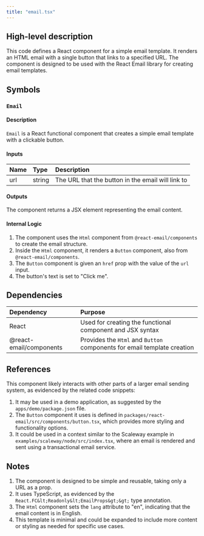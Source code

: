 ```yaml
---
title: "email.tsx"
---
```


## High-level description
This code defines a React component for a simple email template. It renders an HTML email with a single button that links to a specified URL. The component is designed to be used with the React Email library for creating email templates.

## Symbols

### `Email`
#### Description
`Email` is a React functional component that creates a simple email template with a clickable button.

#### Inputs
| Name | Type | Description |
|:-----|:-----|:------------|
| url | string | The URL that the button in the email will link to |

#### Outputs
The component returns a JSX element representing the email content.

#### Internal Logic
1. The component uses the `Html` component from `@react-email/components` to create the email structure.
2. Inside the `Html` component, it renders a `Button` component, also from `@react-email/components`.
3. The `Button` component is given an `href` prop with the value of the `url` input.
4. The button's text is set to "Click me".

## Dependencies
| Dependency | Purpose |
|:-----------|:--------|
| React | Used for creating the functional component and JSX syntax |
| @react-email/components | Provides the `Html` and `Button` components for email template creation |

## References
This component likely interacts with other parts of a larger email sending system, as evidenced by the related code snippets:

1. It may be used in a demo application, as suggested by the `apps/demo/package.json` file.
2. The `Button` component it uses is defined in `packages/react-email/src/components/button.tsx`, which provides more styling and functionality options.
3. It could be used in a context similar to the Scaleway example in `examples/scaleway/node/src/index.tsx`, where an email is rendered and sent using a transactional email service.

## Notes
1. The component is designed to be simple and reusable, taking only a URL as a prop.
2. It uses TypeScript, as evidenced by the `React.FC&lt;Readonly&lt;EmailProps&gt;&gt;` type annotation.
3. The `Html` component sets the `lang` attribute to "en", indicating that the email content is in English.
4. This template is minimal and could be expanded to include more content or styling as needed for specific use cases.